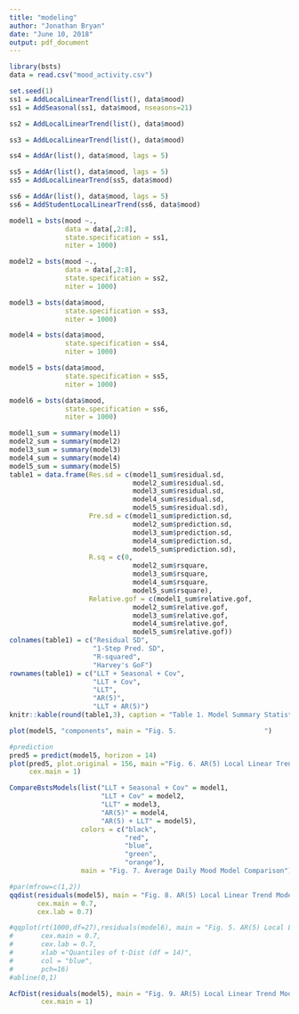 ---
title: "modeling"
author: "Jonathan Bryan"
date: "June 10, 2018"
output: pdf_document
---

```{r}
library(bsts)
data = read.csv("mood_activity.csv")
```

```{r, echo = FALSE, message= FALSE, warning=FALSE}
set.seed(1)
ss1 = AddLocalLinearTrend(list(), data$mood)
ss1 = AddSeasonal(ss1, data$mood, nseasons=21)

ss2 = AddLocalLinearTrend(list(), data$mood)

ss3 = AddLocalLinearTrend(list(), data$mood)

ss4 = AddAr(list(), data$mood, lags = 5)

ss5 = AddAr(list(), data$mood, lags = 5)
ss5 = AddLocalLinearTrend(ss5, data$mood)

ss6 = AddAr(list(), data$mood, lags = 5)
ss6 = AddStudentLocalLinearTrend(ss6, data$mood)

model1 = bsts(mood ~.,
              data = data[,2:8],
              state.specification = ss1,
              niter = 1000)

model2 = bsts(mood ~.,
              data = data[,2:8],
              state.specification = ss2,
              niter = 1000)

model3 = bsts(data$mood,
              state.specification = ss3,
              niter = 1000)

model4 = bsts(data$mood,
              state.specification = ss4,
              niter = 1000)

model5 = bsts(data$mood,
              state.specification = ss5,
              niter = 1000)

model6 = bsts(data$mood,
              state.specification = ss6,
              niter = 1000)
```


```{r}
model1_sum = summary(model1)
model2_sum = summary(model2)
model3_sum = summary(model3)
model4_sum = summary(model4)
model5_sum = summary(model5)
table1 = data.frame(Res.sd = c(model1_sum$residual.sd,
                               model2_sum$residual.sd,
                               model3_sum$residual.sd,
                               model4_sum$residual.sd,
                               model5_sum$residual.sd),
                    Pre.sd = c(model1_sum$prediction.sd,
                               model2_sum$prediction.sd,
                               model3_sum$prediction.sd,
                               model4_sum$prediction.sd,
                               model5_sum$prediction.sd),
                    R.sq = c(0,
                               model2_sum$rsquare,
                               model3_sum$rsquare,
                               model4_sum$rsquare,
                               model5_sum$rsquare),
                    Relative.gof = c(model1_sum$relative.gof,
                               model2_sum$relative.gof,
                               model3_sum$relative.gof,
                               model4_sum$relative.gof,
                               model5_sum$relative.gof))
colnames(table1) = c("Residual SD",
                     "1-Step Pred. SD",
                     "R-squared",
                     "Harvey's GoF")
rownames(table1) = c("LLT + Seasonal + Cov",
                     "LLT + Cov",
                     "LLT",
                     "AR(5)",
                     "LLT + AR(5)")
knitr::kable(round(table1,3), caption = "Table 1. Model Summary Statistics")
```


```{r}
plot(model5, "components", main = "Fig. 5.                      ")
```

```{r}
#prediction
pred5 = predict(model5, horizon = 14)
plot(pred5, plot.original = 156, main ="Fig. 6. AR(5) Local Linear Trend Model 14-Day Prediction",
     cex.main = 1)
```



```{r}
CompareBstsModels(list("LLT + Seasonal + Cov" = model1,
                       "LLT + Cov" = model2,
                       "LLT" = model3,
                       "AR(5)" = model4,
                       "AR(5) + LLT" = model5),
                  colors = c("black", 
                             "red",
                             "blue", 
                             "green", 
                             "orange"),
                  main = "Fig. 7. Average Daily Mood Model Comparison")
```

```{r}
#par(mfrow=c(1,2))
qqdist(residuals(model5), main = "Fig. 8. AR(5) Local Linear Trend Model QQ-Plot",
       cex.main = 0.7,
       cex.lab = 0.7)

#qqplot(rt(1000,df=27),residuals(model6), main = "Fig. 5. AR(5) Local Linear Trend t-Dist Model QQ-Plot",
#       cex.main = 0.7,
#       cex.lab = 0.7,
#       xlab ="Quantiles of t-Dist (df = 14)",
#       col = "blue",
#       pch=16)
#abline(0,1)
```

```{r}
AcfDist(residuals(model5), main = "Fig. 9. AR(5) Local Linear Trend Model ACF",
        cex.main = 1)
```

